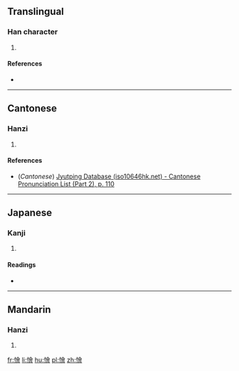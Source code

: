 ==Translingual==

===Han character===
{{Han char|rn=61|rad=心|as=13|sn=16|four=|canj=心人一日 (POMA)|ids=⿰[[忄]][[會]]}}

# {{defn|Han|sort=心13}}

====References====
* {{Han ref|kx=0405.090|dkj=11317|dj=0745.190|hdz=42362.010|uh=61C0|ud=25024}}

----

==Cantonese==

===Hanzi===
{{yue-hanzi|jyut=[[wai3]]|y=wai3|sim=𢙓}}

# {{defn|lang=yue|sort=心13}}

====References====
*(''Cantonese'') [http://www.iso10646hk.net/jp/document/download.jsp Jyutping Database (iso10646hk.net) - Cantonese Pronunciation List (Part 2), p. 110]

----

==Japanese==

===Kanji===
{{ja-kanji|grade=|rs=心13}}

# {{defn|lang=ja|sort=心13}}

====Readings====
* {{ja-readings|on=[[わい]] (wai), [[え]] (e), [[わつ]] (watsu), [[わち]] (wachi)|kun=[[にくむ]] (nikumu), [[もだえる]] (modaeru)}}

----

==Mandarin==

===Hanzi===
{{cmn-hanzi|sim=𢙓|pin=[[wèi]] ([[wei4]])|wg=wei<sup>4</sup>}}

# {{defn|lang=cmn|sort=心13}}

[[fr:懀]]
[[li:懀]]
[[hu:懀]]
[[pl:懀]]
[[zh:懀]]